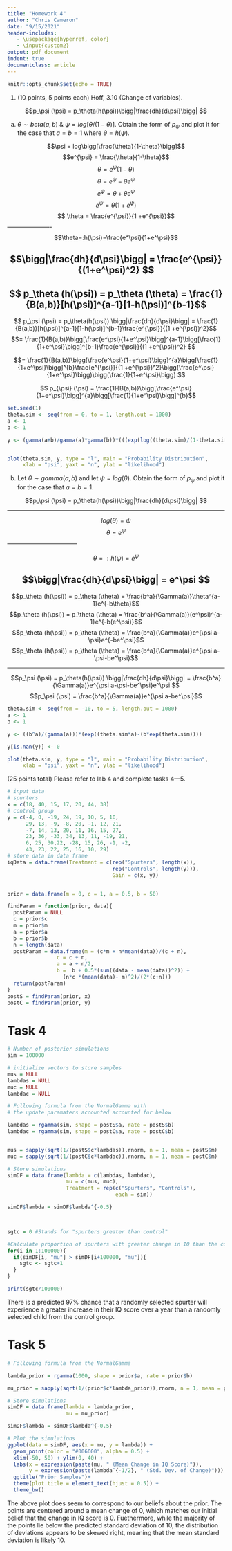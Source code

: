 ```yaml
---
title: "Homework 4"
author: "Chris Cameron"
date: "9/15/2021"
header-includes:
   - \usepackage{hyperref, color}
   - \input{custom2}
output: pdf_document
indent: true
documentclass: article
---
```


```r
knitr::opts_chunk$set(echo = TRUE)
```

1. (10 points, 5 points each) Hoff, 3.10 (Change of variables). 

$$p_\psi (\psi) = p_\theta(h(\psi))\bigg|\frac{dh}{d\psi}\bigg| $$

a) $\theta \sim  beta(a,b)$ & $\psi = log[\theta/(1-\theta)]$. Obtain the form
of $p_\psi$ and plot it for the case that $a=b=1$ where $\theta = h(\psi)$.

$$\psi = log\bigg[\frac{\theta}{1-\theta}\bigg]$$
$$e^{\psi} = \frac{\theta}{1-\theta}$$
$$ \theta = e^{\psi}(1-\theta)$$
$$ \theta = e^{\psi}-\theta e^{\psi}$$
$$ e^{\psi}= \theta +\theta e^{\psi}$$
$$ e^{\psi}= \theta(1 +e^{\psi})$$
$$ \theta = \frac{e^{\psi}}{1 +e^{\psi}}$$
----------------------
$$\theta=:h(\psi)=\frac{e^\psi}{1+e^\psi}$$

$$\bigg|\frac{dh}{d\psi}\bigg| = \frac{e^{\psi}}{(1+e^\psi)^2} $$
----------------------------

$$ p_\theta (h(\psi)) = p_\theta (\theta) = \frac{1}{B(a,b)}[h(\psi)]^{a-1}[1-h(\psi)]^{b-1}$$
-----------------------------------------------------------------

$$ p_\psi (\psi) = p_\theta(h(\psi)) \bigg|\frac{dh}{d\psi}\bigg| = \frac{1}{B(a,b)}[h(\psi)]^{a-1}[1-h(\psi)]^{b-1}\frac{e^{\psi}}{(1 +e^{\psi})^2}$$
$$= \frac{1}{B(a,b)}\bigg[\frac{e^\psi}{1+e^\psi}\bigg]^{a-1}\bigg[\frac{1}{1+e^\psi}\bigg]^{b-1}\frac{e^{\psi}}{(1 +e^{\psi})^2} $$

$$= \frac{1}{B(a,b)}\bigg[\frac{e^\psi}{1+e^\psi}\bigg]^{a}\bigg[\frac{1}{1+e^\psi}\bigg]^{b}\frac{e^{\psi}}{(1 +e^{\psi})^2}\bigg(\frac{e^\psi}{1+e^\psi}\bigg)\bigg(\frac{1}{1+e^\psi}\bigg) $$

$$ p_{\psi} (\psi) = \frac{1}{B(a,b)}\bigg[\frac{e^\psi}{1+e^\psi}\bigg]^{a}\bigg[\frac{1}{1+e^\psi}\bigg]^{b}$$

```r
set.seed(1)
theta.sim <- seq(from = 0, to = 1, length.out = 1000)
a <- 1
b <- 1

y <- (gamma(a+b)/gamma(a)*gamma(b))*(((exp(log((theta.sim)/(1-theta.sim))))/(1+exp(log((theta.sim)/(1-theta.sim)))))^a)*(((1)/(1+exp(log((theta.sim)/(1-theta.sim)))))^b)


plot(theta.sim, y, type = "l", main = "Probability Distribution", 
     xlab = "psi", yaxt = "n", ylab = "likelihood") 
```

b) Let $\theta \sim gamma(a,b)$ and let $\psi = log(\theta)$. Obtain the form of $p_\psi$ and plot it for the case that $a=b=1$.

$$p_\psi (\psi) = p_\theta(h(\psi))\bigg|\frac{dh}{d\psi}\bigg| $$

-----------------------------------

$$log(\theta) = \psi $$
$$\theta = e^\psi $$
-----------------------------------

$$\theta=:h(\psi)=e^\psi$$

$$\bigg|\frac{dh}{d\psi}\bigg| = e^\psi $$
-----------------------------------

$$p_\theta (h(\psi)) = p_\theta (\theta) = \frac{b^a}{\Gamma(a)}\theta^{a-1}e^{-b\theta}$$
$$p_\theta (h(\psi)) = p_\theta (\theta) = \frac{b^a}{\Gamma(a)}(e^\psi)^{a-1}e^{-b(e^\psi)}$$
$$p_\theta (h(\psi)) = p_\theta (\theta) = \frac{b^a}{\Gamma(a)}e^{\psi a-\psi}e^{-be^\psi}$$
$$p_\theta (h(\psi)) = p_\theta (\theta) = \frac{b^a}{\Gamma(a)}e^{\psi a-\psi-be^\psi}$$

-----------------------------------

$$p_\psi (\psi) = p_\theta(h(\psi)) \bigg|\frac{dh}{d\psi}\bigg| = \frac{b^a}{\Gamma(a)}e^{\psi a-\psi-be^\psi}e^\psi $$
$$p_\psi (\psi) = \frac{b^a}{\Gamma(a)}e^{\psi a-be^\psi}$$

```r
theta.sim <- seq(from = -10, to = 5, length.out = 1000)
a <- 1
b <- 1

y <- ((b^a)/(gamma(a)))*(exp((theta.sim*a)-(b*exp(theta.sim))))

y[is.nan(y)] <- 0

plot(theta.sim, y, type = "l", main = "Probability Distribution", 
     xlab = "psi", yaxt = "n", ylab = "likelihood") 
```

(25 points total) Please refer to lab 4 and complete tasks 4---5. 

```r
# input data
# spurters
x = c(18, 40, 15, 17, 20, 44, 38)
# control group
y = c(-4, 0, -19, 24, 19, 10, 5, 10,
      29, 13, -9, -8, 20, -1, 12, 21,
      -7, 14, 13, 20, 11, 16, 15, 27,
      23, 36, -33, 34, 13, 11, -19, 21,
      6, 25, 30,22, -28, 15, 26, -1, -2,
      43, 23, 22, 25, 16, 10, 29)
# store data in data frame 
iqData = data.frame(Treatment = c(rep("Spurters", length(x)), 
                                  rep("Controls", length(y))),
                                  Gain = c(x, y))


prior = data.frame(m = 0, c = 1, a = 0.5, b = 50)

findParam = function(prior, data){
  postParam = NULL
  c = prior$c
  m = prior$m
  a = prior$a
  b = prior$b
  n = length(data)
  postParam = data.frame(m = (c*m + n*mean(data))/(c + n), 
                c = c + n, 
                a = a + n/2, 
                b =  b + 0.5*(sum((data - mean(data))^2)) + 
                  (n*c *(mean(data)- m)^2)/(2*(c+n)))
  return(postParam)
}
postS = findParam(prior, x)
postC = findParam(prior, y)
```


# Task 4

```r
# Number of posterior simulations
sim = 100000

# initialize vectors to store samples
mus = NULL
lambdas = NULL
muc = NULL
lambdac = NULL

# Following formula from the NormalGamma with 
# the update paramaters accounted accounted for below 

lambdas = rgamma(sim, shape = postS$a, rate = postS$b)
lambdac = rgamma(sim, shape = postC$a, rate = postC$b)


mus = sapply(sqrt(1/(postS$c*lambdas)),rnorm, n = 1, mean = postS$m)
muc = sapply(sqrt(1/(postC$c*lambdac)),rnorm, n = 1, mean = postC$m)

# Store simulations
simDF = data.frame(lambda = c(lambdas, lambdac),
                   mu = c(mus, muc),
                   Treatment = rep(c("Spurters", "Controls"),
                                   each = sim))

simDF$lambda = simDF$lambda^{-0.5}



sgtc = 0 #Stands for "spurters greater than control"

#Calculate proportion of spurters with greater change in IQ than the control group
for(i in 1:100000){
  if(simDF[i, "mu"] > simDF[i+100000, "mu"]){
    sgtc <- sgtc+1
  }
}

print(sgtc/100000)
```

There is a predicted 97% chance that a randomly selected spurter will experience
a greater increase in their IQ score over a year than a randomly selected child
from the control group.

# Task 5

```r

# Following formula from the NormalGamma

lambda_prior = rgamma(1000, shape = prior$a, rate = prior$b)

mu_prior = sapply(sqrt(1/(prior$c*lambda_prior)),rnorm, n = 1, mean = prior$m)

# Store simulations
simDF = data.frame(lambda = lambda_prior,
                   mu = mu_prior)

simDF$lambda = simDF$lambda^{-0.5}

# Plot the simulations
ggplot(data = simDF, aes(x = mu, y = lambda)) +
  geom_point(color = "#006600", alpha = 0.5) + 
  xlim(-50, 50) + ylim(0, 40) +
  labs(x = expression(paste(mu, " (Mean Change in IQ Score)")),
       y = expression(paste(lambda^{-1/2}, " (Std. Dev. of Change)")))  + 
  ggtitle("Prior Samples")+ 
  theme(plot.title = element_text(hjust = 0.5)) +
  theme_bw()
```

The above plot does seem to correspond to our beliefs about the prior. The
points are centered around a mean change of 0, which matches our initial belief
that the change in IQ score is 0. Fuethermore, while the majority of the points
lie below the predicted standard deviation of 10, the distribution of deviations
appears to be skewed right, meaning that the mean standard deviation is likely 10.
